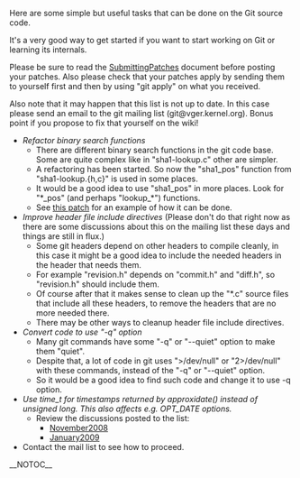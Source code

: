 Here are some simple but useful tasks that can be done on the Git source code.

It's a very good way to get started if you want to start working on Git or learning its internals.

Please be sure to read the [http://git.kernel.org/?p=git/git.git;a=blob;f=Documentation/SubmittingPatches [[SubmittingPatches]]] document before posting your patches. Also please check that your patches apply by sending them to yourself first and then by using "git apply" on what you received.

Also note that it may happen that this list is not up to date. In this case please send an email to the git mailing list (git@vger.kernel.org). Bonus point if you propose to fix that yourself on the wiki!

* ''Refactor binary search functions''
** There are different binary search functions in the git code base. Some are quite complex like in "sha1-lookup.c" other are simpler.
** A refactoring has been started. So now the "sha1_pos" function from "sha1-lookup.{h,c}" is used in some places.
** It would be a good idea to use "sha1_pos" in more places. Look for "*_pos" (and perhaps "lookup_*") functions.
** See [http://git.kernel.org/?p=git/git.git;a=commitdiff;h=4eb5b64631d281f3789b052efac53f4c1ec2c1b6 this patch] for an example of how it can be done.
* ''Improve header file include directives'' (Please don't do that right now as there are some discussions about this on the mailing list these days and things are still in flux.)
** Some git headers depend on other headers to compile cleanly, in this case it might be a good idea to include the needed headers in the header that needs them.
** For example "revision.h" depends on "commit.h" and "diff.h", so "revision.h" should include them.
** Of course after that it makes sense to clean up the "*.c" source files that include all these headers, to remove the headers that are no more needed there.
** There may be other ways to cleanup header file include directives. 
* ''Convert code to use "-q" option''
** Many git commands have some "-q" or "--quiet" option to make them "quiet".
** Despite that, a lot of code in git uses ">/dev/null" or "2>/dev/null" with these commands, instead of the "-q" or "--quiet" option.
** So it would be a good idea to find such code and change it to use -q option.
* ''Use time_t for timestamps returned by approxidate() instead of unsigned long. This also affects e.g. OPT_DATE options. ''
** Review the discussions posted to the list:
*** [https://kerneltrap.org/mailarchive/git/2008/11/6/4014344 November2008]
*** [https://kerneltrap.org/mailarchive/git/2009/1/24/4804444 January2009]
* Contact the mail list to see how to proceed.

__NOTOC__